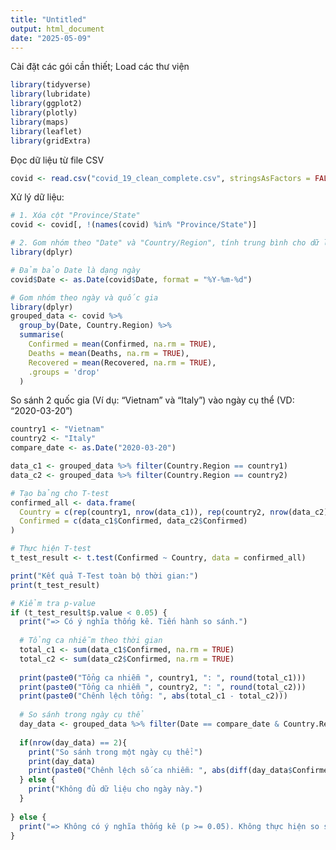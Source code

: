 ---
title: "Untitled"
output: html_document
date: "2025-05-09"
---


Cài đặt các gói cần thiết;
Load các thư viện

```{r setup, include=FALSE}
library(tidyverse)
library(lubridate)
library(ggplot2)
library(plotly)
library(maps)
library(leaflet)
library(gridExtra)
```

Đọc dữ liệu từ file CSV

```{r}
covid <- read.csv("covid_19_clean_complete.csv", stringsAsFactors = FALSE)
```

Xử lý dữ liệu:

```{r pressure, echo=FALSE}
# 1. Xóa cột "Province/State"
covid <- covid[, !(names(covid) %in% "Province/State")]

# 2. Gom nhóm theo "Date" và "Country/Region", tính trung bình cho dữ liệu số, giữ lại 1 giá trị bất kỳ cho dữ liệu chuỗi
library(dplyr)

# Đảm bảo Date là dạng ngày
covid$Date <- as.Date(covid$Date, format = "%Y-%m-%d")

# Gom nhóm theo ngày và quốc gia
library(dplyr)
grouped_data <- covid %>%
  group_by(Date, Country.Region) %>%
  summarise(
    Confirmed = mean(Confirmed, na.rm = TRUE),
    Deaths = mean(Deaths, na.rm = TRUE),
    Recovered = mean(Recovered, na.rm = TRUE),
    .groups = 'drop'
  )

```

So sánh 2 quốc gia (Ví dụ: "Vietnam" và "Italy") vào ngày cụ thể (VD: "2020-03-20")

```{r}
country1 <- "Vietnam"
country2 <- "Italy"
compare_date <- as.Date("2020-03-20")

data_c1 <- grouped_data %>% filter(Country.Region == country1)
data_c2 <- grouped_data %>% filter(Country.Region == country2)

# Tạo bảng cho T-test
confirmed_all <- data.frame(
  Country = c(rep(country1, nrow(data_c1)), rep(country2, nrow(data_c2))),
  Confirmed = c(data_c1$Confirmed, data_c2$Confirmed)
)

# Thực hiện T-test
t_test_result <- t.test(Confirmed ~ Country, data = confirmed_all)

print("Kết quả T-Test toàn bộ thời gian:")
print(t_test_result)

# Kiểm tra p-value
if (t_test_result$p.value < 0.05) {
  print("=> Có ý nghĩa thống kê. Tiến hành so sánh.")
  
  # Tổng ca nhiễm theo thời gian
  total_c1 <- sum(data_c1$Confirmed, na.rm = TRUE)
  total_c2 <- sum(data_c2$Confirmed, na.rm = TRUE)
  
  print(paste0("Tổng ca nhiễm ", country1, ": ", round(total_c1)))
  print(paste0("Tổng ca nhiễm ", country2, ": ", round(total_c2)))
  print(paste0("Chênh lệch tổng: ", abs(total_c1 - total_c2)))
  
  # So sánh trong ngày cụ thể
  day_data <- grouped_data %>% filter(Date == compare_date & Country.Region %in% c(country1, country2))
  
  if(nrow(day_data) == 2){
    print("So sánh trong một ngày cụ thể:")
    print(day_data)
    print(paste0("Chênh lệch số ca nhiễm: ", abs(diff(day_data$Confirmed))))
  } else {
    print("Không đủ dữ liệu cho ngày này.")
  }
  
} else {
  print("=> Không có ý nghĩa thống kê (p >= 0.05). Không thực hiện so sánh.")
}
```

